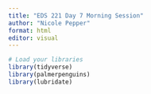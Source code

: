 ```yaml
---
title: "EDS 221 Day 7 Morning Session"
author: "Nicole Pepper"
format: html
editor: visual
---
```



```r
# Load your libraries
library(tidyverse)
library(palmerpenguins)
library(lubridate)

```

